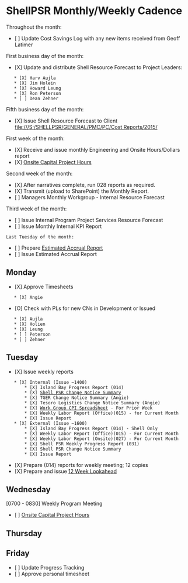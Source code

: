 = ShellPSR Monthly/Weekly Cadence =
Throughout the month:
* [ ] Update Cost Savings Log with any new items received from Geoff Latimer

First business day of the month:
* [X] Update and distribute Shell Resource Forecast to Project Leaders:
	* [X] Harv Aujla
	* [X] Jim Holein
	* [X] Howard Leung
	* [X] Ron Peterson
	* [ ] Dean Zehner

Fifth business day of the month:
* [X] Issue Shell Resource Forecast to Client [[file:///S:/SHELLPSR/GENERAL/PMC/PC/Cost Reports/2015/]]

First week of the month:
* [X] Receive and issue monthly Engineering and Onsite Hours/Dollars report
* [X] [[Onsite Capital Project Hours]]	

Second week of the month:
* [X] After narratives complete, run 028 reports as required.
* [X] Transmit (upload to SharePoint) the Monthly Report.
* [ ] Managers Monthly Workgroup - Internal Resource Forecast

Third week of the month:
* [ ] Issue Internal Program Project Services Resource Forecast
* [ ] Issue Monthly Internal KPI Report
 
 Last Tuesday of the month:
* [ ] Prepare [[Estimated Accrual Report]]
* [ ] Issue Estimated Accrual Report

== Monday ==
* [X] Approve Timesheets
	* [X] Angie
* [O] Check with PLs for new CNs in Development or Issued
	* [X] Aujla
	* [X] Holien
	* [X] Leung
	* [ ] Peterson
	* [ ] Zehner
 
== Tuesday ==
* [X] Issue weekly reports 
	* [X] Internal (Issue ~1400)
		* [X] Island Bay Progress Report (014) 
		* [X] [[//bham-eng-data/share/SHELLPSR/GENERAL/PMC/PC/Island Bay - Weekly Reports/Change Management/Shell PSR CN Summary|Shell PSR Change Notice Summary]]
		* [X] TGER Change Notice Summary (Angie) 
		* [X] Tesoro Logistics Change Notice Summary (Angie) 
		* [X] [[file:///S:/SHELLPSR/GENERAL/PMC/PC/Island Bay - Weekly Reports/Island Bay Internal CPI Spreadsheet/2015/|Work Group CPI Spreadsheet]] - For Prior Week
		* [X] Weekly Labor Report (Office)(015) - for Current Month
		* [X] Issue Report
	* [X] External (Issue ~1600)
		* [X] Island Bay Progress Report (014) - Shell Only 
		* [X] Weekly Labor Report (Office)(015) - For Current Month
		* [X] Weekly Labor Report (Onsite)(027) - For Current Month
		* [X] Shell PSR Weekly Progress Report (031)
		* [X] Shell PSR Change Notice Summary
		* [X] Issue Report
* [X] Prepare (014) reports for weekly meeting; 12 copies
* [X] Prepare and issue [[12 Week Lookahead]]

== Wednesday ==
[0700 - 0830] Weekly Program Meeting
* [ ] [[Onsite Capital Project Hours]]	
 
== Thursday ==

== Friday == 
* [ ] Update Progress Tracking
* [ ] Approve personal timesheet
